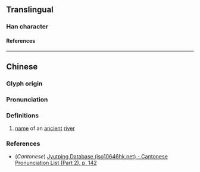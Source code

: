 {{character info}}
==Translingual==

===Han character===
{{Han char|rn=85|rad=水|as=10|sn=13|four=39186|canj=EFBC|ids=⿰氵𧴪}}

====References====
{{Han ref|kx=0639.170|dkj=17927|hdz=31698.030|uh=6E91}}

----

==Chinese==
{{zh-forms}}

===Glyph origin===
{{Han etym}}

===Pronunciation===
{{zh-pron
|m=suǒ
|c=so2
|mc=y
|oc=y
|ma=
|cat=pn
}}

===Definitions===
{{zh-hanzi}}

# [[name]] of an [[ancient]] [[river]]

===References===
* (''Cantonese'') [http://www.iso10646hk.net/jp/document/download.jsp Jyutping Database (iso10646hk.net) - Cantonese Pronunciation List (Part 2), p. 142]